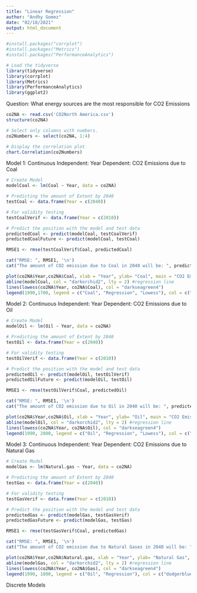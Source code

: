 ---
title: "Linear Regression"
author: "Andhy Gomez"
date: "02/18/2021"
output: html_document
---

```{r}
#install.packages("corrplot")
#install.packages("Metrics")
#install.packages("PerformanceAnalytics")
```


```{r}
# Load the tidyverse
library(tidyverse)
library(corrplot)
library(Metrics)
library(PerformanceAnalytics)
library(ggplot2)
```

Question: What energy sources are the most responsible for CO2 Emissions

```{r}
co2NA <- read.csv('CO2North America.csv')
structure(co2NA)
```

```{r}
# Select only columns with numbers.
co2Numbers <- select(co2NA, 1:4)

# Display the correlation plot
chart.Correlation(co2Numbers)
```

Model 1: Continuous
Independent: Year
Dependent: CO2 Emissions due to Coal

```{r}
# Create Model
modelCoal <- lm(Coal ~ Year, data = co2NA)

# Predicting the amount of Extent by 2040
testCoal <- data.frame(Year = c(2040))

# For validity testing
testCoalVerif <- data.frame(Year = c(2010))

# Predict the position with the model and test data
predictedCoal <- predict(modelCoal, testCoalVerif)
predictedCoalFuture <- predict(modelCoal, testCoal)

RMSE1 <- rmse(testCoalVerif$Coal, predictedCoal)

cat("RMSE: ", RMSE1, '\n')
cat("The amount of CO2 emission due to Coal in 2040 will be: ", predictedCoalFuture)
```

```{r}
plot(co2NA$Year,co2NA$Coal, xlab = "Year", ylab= "Coal", main = "CO2 Emissions by Coal", col = "dodgerblue3")
abline(modelCoal, col = "darkorchid2", lty = 2) #regression line
lines(lowess(co2NA$Year, co2NA$Coal), col = "darkseagreen4")
legend(1990,1700, legend = c("Coal", "Regression", "Lowess"), col = c("dodgerblue3","darkorchid2","darkseagreen4"), lty=1:2, cex=0.8)
```

Model 2: Continuous
Independent: Year
Dependent: CO2 Emissions due to Oil
```{r}
# Create Model
modelOil <- lm(Oil ~ Year, data = co2NA)

# Predicting the amount of Extent by 2040
testOil <- data.frame(Year = c(2040))

# For validity testing
testOilVerif <- data.frame(Year = c(2010))

# Predict the position with the model and test data
predictedOil <- predict(modelOil, testOilVerif)
predictedOilFuture <- predict(modelOil, testOil)

RMSE1 <- rmse(testOilVerif$Coal, predictedOil)

cat("RMSE: ", RMSE1, '\n')
cat("The amount of CO2 emission due to Oil in 2040 will be: ", predictedOil)
```

```{r}
plot(co2NA$Year,co2NA$Oil, xlab = "Year", ylab= "Oil", main = "CO2 Emissions by Oil", col = "dodgerblue3")
abline(modelOil, col = "darkorchid2", lty = 2) #regression line
lines(lowess(co2NA$Year, co2NA$Oil), col = "darkseagreen4")
legend(1990, 2800, legend = c("Oil", "Regression", "Lowess"), col = c("dodgerblue3","darkorchid2","darkseagreen4"), lty=1:2, cex=0.8)
```
Model 3: Continuous
Independent: Year
Dependent: CO2 Emissions due to Natural Gas
```{r}
# Create Model
modelGas <- lm(Natural.gas ~ Year, data = co2NA)

# Predicting the amount of Extent by 2040
testGas <- data.frame(Year = c(2040))

# For validity testing
testGasVerif <- data.frame(Year = c(2010))

# Predict the position with the model and test data
predictedGas <- predict(modelGas, testGasVerif)
predictedGasFuture <- predict(modelGas, testGas)

RMSE1 <- rmse(testGasVerif$Coal, predictedGas)

cat("RMSE: ", RMSE1, '\n')
cat("The amount of CO2 emission due to Natural Gases in 2040 will be: ", predictedGas)
```

```{r}
plot(co2NA$Year,co2NA$Natural.gas, xlab = "Year", ylab= "Natural Gas", main = "CO2 Emissions by Natural Gas", col = "dodgerblue3")
abline(modelGas, col = "darkorchid2", lty = 2) #regression line
lines(lowess(co2NA$Year, co2NA$Gas), col = "darkseagreen4")
legend(1990, 1800, legend = c("Oil", "Regression"), col = c("dodgerblue3","darkorchid2"), lty=1:2, cex=0.8)
```

Discrete Models










































